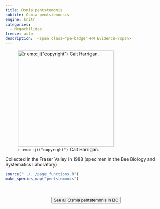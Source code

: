 ```yaml
---
title: Osmia pentstemonis
subtite: Osmia pentstemonsis
engine: knitr
categories:
  - Megachilidae
freeze: auto
description:  <span class="pe-badge">PM Evidence</span>
---
```

![`r emo::ji("copyright")` Cait Harrigan.](/files/no_bee.png){height=300}

Collected in the Fraser Valley in 1988 (specimen in the Bee Biology and Systematics Laboratory)



```r
source("../../page_functions.R")
make_species_map("pentstemonis")
```
<br><br>
<center>


<a href="NA"><button type="button" class="btn btn-secondary">See all Osmia pentstemonis in BC <i class="fa-solid fa-arrow-up-right-from-square"></i> </button></a>
</center>
